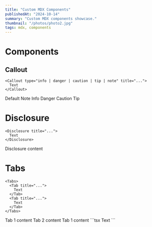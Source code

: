 ```yaml
---
title: "Custom MDX Components"
publishedAt: "2024-10-14"
summary: "Custom MDX components showcase."
thumbnail: "/photos/photo2.jpg"
tags: mdx, components
---
```


# Components

## Callout

```tsx
<Callout type="info | danger | caution | tip | note" title="...">
  Text
</Callout>
```

<Callout>Default</Callout>
<Callout type="note">Note</Callout>
<Callout type="info">Info</Callout>
<Callout type="danger">Danger</Callout>
<Callout type="caution">Caution</Callout>
<Callout type="tip">Tip</Callout>

# Disclosure

```tsx
<Disclosure title="...">
  Text
</Disclosure>
```

<Disclosure title="Title">Disclosure content</Disclosure>

# Tabs

```tsx
<Tabs>
  <Tab title="...">
    Text
  </Tab>
  <Tab title="...">
    Text
  </Tab>
</Tabs>
```

<Tabs>
  <Tab title="bun">Tab 1 content</Tab>
  <Tab title="deno">Tab 2 content</Tab>
</Tabs>

<Tabs>
  <Tab title="bun">Tab 1 content</Tab>
  <Tab title="deno">
    ```tsx
    <Callout type="info" title="...">
      Text
    </Callout>
    ```
  </Tab>
</Tabs>
